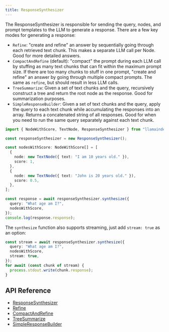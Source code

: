 ```yaml
---
title: ResponseSynthesizer
---
```


The ResponseSynthesizer is responsible for sending the query, nodes, and prompt templates to the LLM to generate a response. There are a few key modes for generating a response:

- `Refine`: "create and refine" an answer by sequentially going through each retrieved text chunk.
  This makes a separate LLM call per Node. Good for more detailed answers.
- `CompactAndRefine` (default): "compact" the prompt during each LLM call by stuffing as
  many text chunks that can fit within the maximum prompt size. If there are
  too many chunks to stuff in one prompt, "create and refine" an answer by going through
  multiple compact prompts. The same as `refine`, but should result in less LLM calls.
- `TreeSummarize`: Given a set of text chunks and the query, recursively construct a tree
  and return the root node as the response. Good for summarization purposes.
- `SimpleResponseBuilder`: Given a set of text chunks and the query, apply the query to each text
  chunk while accumulating the responses into an array. Returns a concatenated string of all
  responses. Good for when you need to run the same query separately against each text
  chunk.

```typescript
import { NodeWithScore, TextNode, ResponseSynthesizer } from "llamaindex";

const responseSynthesizer = new ResponseSynthesizer();

const nodesWithScore: NodeWithScore[] = [
  {
    node: new TextNode({ text: "I am 10 years old." }),
    score: 1,
  },
  {
    node: new TextNode({ text: "John is 20 years old." }),
    score: 0.5,
  },
];

const response = await responseSynthesizer.synthesize({
  query: "What age am I?",
  nodesWithScore,
});
console.log(response.response);
```

The `synthesize` function also supports streaming, just add `stream: true` as an option:

```typescript
const stream = await responseSynthesizer.synthesize({
  query: "What age am I?",
  nodesWithScore,
  stream: true,
});
for await (const chunk of stream) {
  process.stdout.write(chunk.response);
}
```

## API Reference

- [ResponseSynthesizer](/docs/api/classes/ResponseSynthesizer)
- [Refine](/docs/api/classes/Refine)
- [CompactAndRefine](/docs/api/classes/CompactAndRefine)
- [TreeSummarize](/docs/api/classes/TreeSummarize)
- [SimpleResponseBuilder](/docs/api/classes/SimpleResponseBuilder)
